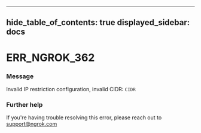 

---
hide_table_of_contents: true
displayed_sidebar: docs
---


# ERR_NGROK_362

### Message
Invalid IP restriction configuration, invalid CIDR: `CIDR`

<ErrorDetails />



### Further help
If you're having trouble resolving this error, please reach out to [support@ngrok.com](mailto:support@ngrok.com?subject=Help%20with%20ERR_NGROK_362)

